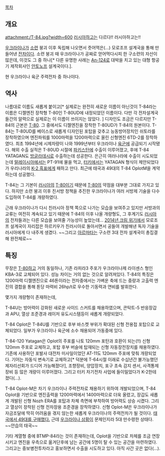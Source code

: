 [[목차]]
== 개요 ==
attachment:/T-84.jpg?width=600
[[러시아]]하고는 다르다!! 러시아하고는!!

[[우크라이나]]가 [[소련]] 붕괴 이후 독립해 나오면서 줏어먹은(…) 모로조프 설계국을 통해 만들어낸 [[전차]]이다. 소련 붕괴 때 우크라이나가 공짜로 얻어먹다시피 한 구소련의 자산이 많은데, 이것도 그 중 하나[* 다른 유명한 사례는 [[An-124]]로 대박을 치고 있는 대형 항공기 제작회사인 [[안토노프]] 설계국이다.]. 

현 우크라이나 육군 주력전차 중 하나이다.

== 역사 ==
나름대로 이름도 새롭게 붙이고[* 실제로는 완전히 새로운 이름이 아닌것이 T-84라는 이름은 디젤엔진 장착형 T-80인 T-80UD에 내정되었던 이름이다. 다만 각 전차설계국들간의 알력으로 실제로는 이 이름이 쓰이지는 않았다. ] 디자인도 조금은 다르지만 T-84의 근본은 [[T-80]]. 그 중에서도 디젤엔진을 장착한 T-80UD가 T-84의 원본이다. T-84는 T-80UD를 베이스로 새롭게 디자인된 포탑을 갖추고 능동방어장치인 쉬토라를 장착하였으며 엔진파워를 1000마력을 1200마력으로 올린 신형엔진 6TD-2를 장착하였다. 최초 1994년에 시제차량이 나와 1999년부터 우크라이나 [[육군]]에 공급되기 시작됐다. 해외 수출 실적은 T-80UD 시절에 [[파키스탄]]에 수출이 이루어졌고, 후에 T-84 YATAGAN도 [[방글라데시]]로 수출하는데 성공한다. 은근히 여러나라에 수출이 시도되었는데 [[말레이시아]]에서는 PT-91에 물을 먹고, [[터키]]에서는 YATAGAN 형식이 제안되었다가 우리나라의 [[K-2 흑표]]에게 패하고 만다. 최근에 태국과 49대의 T-84 OplotM을 계약하는데 성공했다.

T-84는 그 기본이 [[러시아]]의 [[T-80]]이기 때문에 [[T-80]]의 약점을 대부분 그대로 가지고 있다. 하지만 소련 붕괴 이후 친서방 정책을 추진한 우크라이나가 여러 서방제 기술을 다수 도입하여 T-84를 개량하였다. 

근래 우크라이나가 다시 친러시아 정책 쪽으로 나가는 모습을 보여주고 있지만 서방과의 교류는 여전히 계속되고 있기 때문에 T-84의 이후 나올 개량형도, 그 후계기도 [[러시아]]의 전차들과는 다른 모습을 보여줄 가능성이 높았는데... [[2014년 크림 위기]]에서 모로조프 설계국이 자리잡은 하르키우가 친러시아로 돌아서면서 공들여 개발해낸 독자 기술을 러시아에게 다 내주게 생겼다. ~~그리고 [[아르마타]]는 구소련 3대 전차 설계국이 총집결해 완전체로~~

== 특징 ==
무장은 [[T-80]]하고 거의 동일하나, 기존 라피라3 주포가 우크라이나제 라이센스 형인 KBA-3로 교체되어 있다. 성능 차이는 거의 없는 것으로 알려져있다. T-84의 특징은 1200마력 디젤엔진으로 46톤이라는 전차중에서는 가벼운 축에 드는 중량과 고출력 엔진의 결합을 통해 톤당 마력비 26hp/t로 우수한 기동력과 연비를 발휘한다.

몇가지 개량형이 존재하는데,

T-84U는 방어력이 강화된 새로운 사이드 스커트를 채용하였으며, 콘탁트-5 반응장갑과 APU, 열상 조준경과 레이저 유도시스템등이 새롭게 개량되었다.

T-84 Oplot은 T-84U를 기반으로 후부 바스켓 부위가 확대된 신형 전용접 포탑으로 교체되었다. 일부가 우크라이나 육군에 소수 채용되어 가동중에 있다.

T-84-120 Yatagan은 Oplot의 주포를 나토 120mm 포탄과 호환이 되는(!!) 신형 120mm 주포로 교체하고, 포탑 후부 버슬에 탑재되는 신형 자동장전장치를 채용하였다. 기존에 사용하던 포발사 대전차 미사일이었던 AT-11도 120mm 주포에 맞춰 개량되었다. 기어는 자동식 변속기로 교체하고[* 덕분에 T-64시절 이래로 수십년간 불가능했던 제자리선회가 드디어 가능해졌다!], 조향장비, 양압장치, 포구 초속 감지 센서, 사격통제장비 등 많은 개량이 이루어졌다. 그리고 터키 차기전차 사업에 들이밀었다가 K-2한테 졌다(…).

T-84 Oplot-M은 차기 우크라이나 주력전차로 채용하기 위하여 개발되었으며, T-84 Oplot을 기반으로 엔진출력을 1200마력에서 1400마력으로 더욱 올렸고, 장갑도 새롭게 개발된 신형 Nozh ERA를 포탑과 차체 측면에 부착하여 방어력도 상승 시켰다. 그리고 열상이 장착된 신형 전차장용 조준경을 장착하였다.
신형 Oplot-M은 우크라이나가 자금조달에 딱히 어려움을 겪지 않는한 새롭게 우크라이나의 주력전차가 될 것이다.
[http://dunkbear.egloos.com/3453910 태국에서 49대를 구매했다.] 근데 [[2014년 동부 우크라이나 위기|우크라이나 상황]]이 문제인지라 5대 만수령한 상태다. ~~안습의 태국~~

기타 계열형 중에 BTMP-84라는 것이 존재하는데, Oplot을 기반으로 차체를 조금 연장시키고 엔진을 우측으로 옮겨단후에 남는 공간에 5명이 탈 수 있는 공간을 마련하였다. 그리고는 중보병전투차라고 홍보하면서 수출을 시도하고 있다. 아직 사간 곳은 없다(…).
